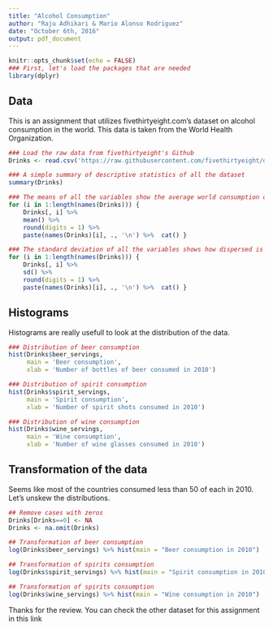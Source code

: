 ```yaml
---
title: "Alcohol Consumption"
author: "Raju Adhikari & Mario Alonso Rodriguez"
date: "October 6th, 2016"
output: pdf_document
---
```


```r
knitr::opts_chunk$set(echo = FALSE)
### First, let's load the packages that are needed
library(dplyr)
```

## Data

This is an assignment that utilizes fivethirtyeight.com's dataset on alcohol consumption in the world. This data is taken from the World Health Organization.  

```r
### Load the raw data from fivethirtyeight's Github
Drinks <- read.csv('https://raw.githubusercontent.com/fivethirtyeight/data/master/alcohol-consumption/drinks.csv')

### A simple summary of descriptive statistics of all the dataset
summary(Drinks)

### The means of all the variables show the average world consumption of each drink
for (i in 1:length(names(Drinks))) {
    Drinks[, i] %>%
    mean() %>%
    round(digits = 1) %>%
    paste(names(Drinks)[i], ., '\n') %>%  cat() }

### The standard deviation of all the variables shows how dispersed is the data
for (i in 1:length(names(Drinks))) {
    Drinks[, i] %>%
    sd() %>%
    round(digits = 1) %>%
    paste(names(Drinks)[i], ., '\n') %>%  cat() }


```

## Histograms

Histograms are really usefull to look at the distribution of the data.

```r
### Distribution of beer consumption
hist(Drinks$beer_servings,
     main = 'Beer consumption',
     xlab = 'Number of bottles of beer consumed in 2010')

### Distribution of spirit consumption
hist(Drinks$spirit_servings,
     main = 'Spirit consumption',
     xlab = 'Number of spirit shots consumed in 2010')

### Distribution of wine consumption
hist(Drinks$wine_servings,
     main = 'Wine consumption',
     xlab = 'Number of wine glasses consumed in 2010')
```

## Transformation of the data

Seems like most of the countries consumed less than 50 of each in 2010. Let's unskew the distributions. 


```r
## Remove cases with zeros
Drinks[Drinks==0] <- NA
Drinks <- na.omit(Drinks)

## Transformation of beer consumption
log(Drinks$beer_servings) %>% hist(main = "Beer consumption in 2010")

## Transformation of spirits consumption
log(Drinks$spirit_servings) %>% hist(main = "Spirit consumption in 2010")

## Transformation of spirits consumption
log(Drinks$wine_servings) %>% hist(main = "Wine consumption in 2010")

```

Thanks for the review. You can check the other dataset for this assignment in this link
